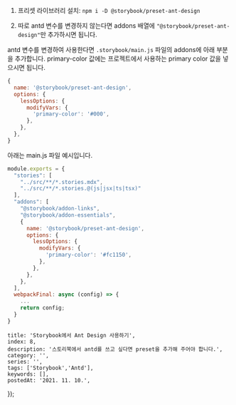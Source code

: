 
1. 프리셋 라이브러리 설치: `npm i -D @storybook/preset-ant-design`

2. 따로 antd 변수를 변경하지 않는다면 addons 배열에 `"@storybook/preset-ant-design"`만 추가하시면 됩니다.

antd 변수를 변경하여 사용한다면 `.storybook/main.js` 파일의 addons에 아래 부분을 추가합니다. primary-color 값에는 프로젝트에서 사용하는 primary color 값을 넣으시면 됩니다.
```js
{
  name: '@storybook/preset-ant-design',
  options: {
    lessOptions: {
      modifyVars: {
        'primary-color': '#000',
      },
    },
  },
}
```



아래는 main.js 파일 예시입니다.
```js
module.exports = {
  "stories": [
    "../src/**/*.stories.mdx",
    "../src/**/*.stories.@(js|jsx|ts|tsx)"
  ],
  "addons": [
    "@storybook/addon-links",
    "@storybook/addon-essentials",
    {
      name: '@storybook/preset-ant-design',
      options: {
        lessOptions: {
          modifyVars: {
            'primary-color': '#fc1150',
          },
        },
      },
    },
  ],
  webpackFinal: async (config) => {
    ...
    return config;
  }
}
```

    title: 'Storybook에서 Ant Design 사용하기',
    index: 8,
    description: '스토리북에서 antd를 쓰고 싶다면 preset을 추가해 주어야 합니다.',
    category: '',
    series: '',
    tags: ['Storybook','Antd'],
    keywords: [],
    postedAt: '2021. 11. 10.',
});
